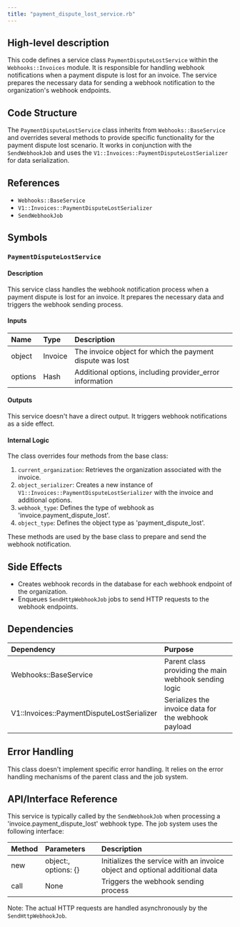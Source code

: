 ```yaml
---
title: "payment_dispute_lost_service.rb"
---
```


## High-level description
This code defines a service class `PaymentDisputeLostService` within the `Webhooks::Invoices` module. It is responsible for handling webhook notifications when a payment dispute is lost for an invoice. The service prepares the necessary data for sending a webhook notification to the organization's webhook endpoints.

## Code Structure
The `PaymentDisputeLostService` class inherits from `Webhooks::BaseService` and overrides several methods to provide specific functionality for the payment dispute lost scenario. It works in conjunction with the `SendWebhookJob` and uses the `V1::Invoices::PaymentDisputeLostSerializer` for data serialization.

## References
- `Webhooks::BaseService`
- `V1::Invoices::PaymentDisputeLostSerializer`
- `SendWebhookJob`

## Symbols

### `PaymentDisputeLostService`
#### Description
This service class handles the webhook notification process when a payment dispute is lost for an invoice. It prepares the necessary data and triggers the webhook sending process.

#### Inputs
| Name | Type | Description |
|:-----|:-----|:------------|
| object | Invoice | The invoice object for which the payment dispute was lost |
| options | Hash | Additional options, including provider_error information |

#### Outputs
This service doesn't have a direct output. It triggers webhook notifications as a side effect.

#### Internal Logic
The class overrides four methods from the base class:
1. `current_organization`: Retrieves the organization associated with the invoice.
2. `object_serializer`: Creates a new instance of `V1::Invoices::PaymentDisputeLostSerializer` with the invoice and additional options.
3. `webhook_type`: Defines the type of webhook as 'invoice.payment_dispute_lost'.
4. `object_type`: Defines the object type as 'payment_dispute_lost'.

These methods are used by the base class to prepare and send the webhook notification.

## Side Effects
- Creates webhook records in the database for each webhook endpoint of the organization.
- Enqueues `SendHttpWebhookJob` jobs to send HTTP requests to the webhook endpoints.

## Dependencies
| Dependency | Purpose |
|:-----------|:--------|
| Webhooks::BaseService | Parent class providing the main webhook sending logic |
| V1::Invoices::PaymentDisputeLostSerializer | Serializes the invoice data for the webhook payload |

## Error Handling
This class doesn't implement specific error handling. It relies on the error handling mechanisms of the parent class and the job system.

## API/Interface Reference
This service is typically called by the `SendWebhookJob` when processing a 'invoice.payment_dispute_lost' webhook type. The job system uses the following interface:

| Method | Parameters | Description |
|:-------|:-----------|:------------|
| new | object:, options: {} | Initializes the service with an invoice object and optional additional data |
| call | None | Triggers the webhook sending process |

Note: The actual HTTP requests are handled asynchronously by the `SendHttpWebhookJob`.